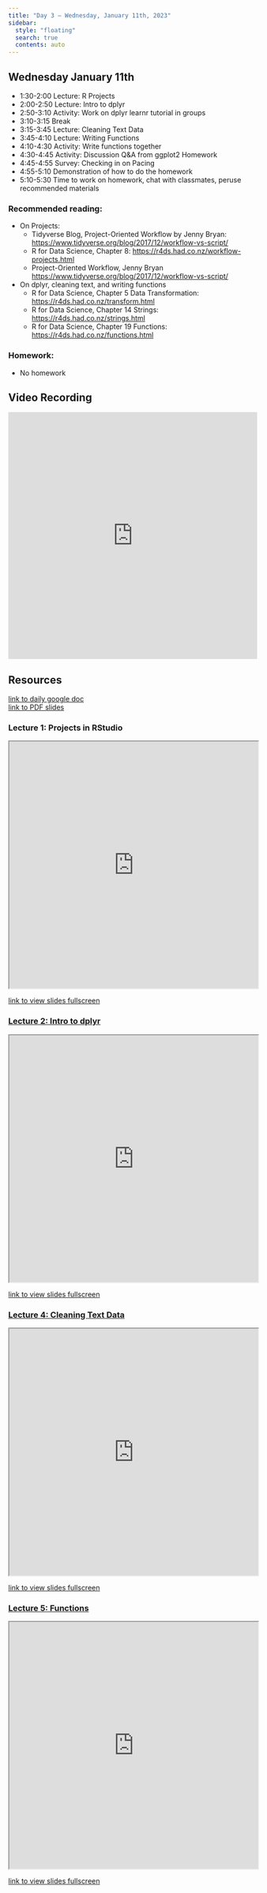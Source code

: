 ```yaml
---
title: "Day 3 — Wednesday, January 11th, 2023"
sidebar:
  style: "floating"
  search: true
  contents: auto
---
```


## Wednesday January 11th

  * 1:30-2:00 Lecture: R Projects
  * 2:00-2:50 Lecture: Intro to dplyr
  * 2:50-3:10 Activity: Work on dplyr learnr tutorial in groups
  * 3:10-3:15 Break
  * 3:15-3:45 Lecture: Cleaning Text Data
  * 3:45-4:10 Lecture: Writing Functions
  * 4:10-4:30 Activity: Write functions together
  * 4:30-4:45 Activity: Discussion Q&A from ggplot2 Homework
  * 4:45-4:55 Survey: Checking in on Pacing
  * 4:55-5:10 Demonstration of how to do the homework 
  * 5:10-5:30 Time to work on homework, chat with classmates, peruse recommended materials
  
### Recommended reading: 

  * On Projects: 
    - Tidyverse Blog, Project-Oriented Workflow by Jenny Bryan: <https://www.tidyverse.org/blog/2017/12/workflow-vs-script/> 
    - R for Data Science, Chapter 8: <https://r4ds.had.co.nz/workflow-projects.html>
    - Project-Oriented Workflow, Jenny Bryan <https://www.tidyverse.org/blog/2017/12/workflow-vs-script/>
  * On dplyr, cleaning text, and writing functions
    - R for Data Science, Chapter 5 Data Transformation: <https://r4ds.had.co.nz/transform.html>
    - R for Data Science, Chapter 14 Strings:  <https://r4ds.had.co.nz/strings.html>
    - R for Data Science, Chapter 19 Functions: <https://r4ds.had.co.nz/functions.html> 
    
### Homework: 

  - No homework
  
## Video Recording

<iframe width="100%" height="500" src="https://www.youtube.com/embed/g5s2jibMhAk" title="YouTube video player" frameborder="0" allow="accelerometer; autoplay; clipboard-write; encrypted-media; gyroscope; picture-in-picture; web-share" allowfullscreen></iframe>

## Resources
<a href="https://docs.google.com/document/d/1F5rgKfnvoyrj8gsbH-yP5XgTkDm2uUvJLQExhm7UlTA/edit?usp=share_link"> link to daily google doc </a>
<br>
<a href="https://drive.google.com/drive/folders/1lTmPCQhHdcXlf0CB8L6TopFvJ6x7kO4b?usp=share_link"> link to PDF slides </a>



### Lecture 1: Projects in RStudio
<iframe src="https://id529.github.io/lectures/day3/lecture1-projects-in-rstudio/r-projects.html" width="100%" height="500px"></iframe>
<a href="https://id529.github.io/lectures/day3/lecture1-projects-in-rstudio/r-projects.html" >link to view slides fullscreen</iframe>

### Lecture 2: Intro to dplyr
<iframe src="https://id529.github.io/lectures/day3/lecture2-intro-to-dplyr/intro-to-dplyr.html" width="100%" height="500px"></iframe>
<a href="https://id529.github.io/lectures/day3/lecture2-intro-to-dplyr/intro-to-dplyr.html" >link to view slides fullscreen</iframe>

### Lecture 4: Cleaning Text Data
<iframe src="https://id529.github.io/lectures/day3/lecture4-cleaning-text-data/cleaning-text-data.html" width="100%" height="500px"></iframe>
<a href="https://id529.github.io/lectures/day3/lecture4-cleaning-text-data/cleaning-text-data.html" >link to view slides fullscreen</iframe>


### Lecture 5: Functions
<iframe src="https://id529.github.io/lectures/day3/lecture5-functions/functions.html" width="100%" height="500px"></iframe>
<a href="https://id529.github.io/lectures/day3/lecture5-functions/functions.html" >link to view slides fullscreen</iframe>
